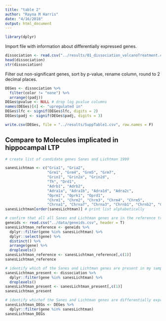 ```yaml
---
title: "table 2"
author: "Rayna M Harris"
date: "4/16/2018"
output: html_document
---
```


```r
library(dplyr)
```

Import file with information about differentially expressed genes.

```r
dissociation <- read.csv("../results/01_dissociation_volcanoTreatment.csv", header = T, row.names = 1)
head(dissociation)
str(dissociation)
```

Filter out non-significant genes, sort by p-value, rename column, round to 2 decimal places. 

```r
DEGes <- dissociation %>%
  filter(color != "none") %>%
  arrange((padj))
DEGes$pvalue <- NULL # drop log pvalue columns
names(DEGes)[4] <- "upregulated in"
DEGes$lfc <- signif(DEGes$lfc, digits = 2)
DEGes$padj <- signif(DEGes$padj, digits = 3)
```


```r
write.csv(DEGes, file = "../results/SuppTable1.csv", row.names = F)
```

## Compare to Molecules implicated in hippocampal LTP



```r
# create list of candidate genes Sanes and Lichtman 1999 

sanesLichtman <- c("Gria1", "Gria2", 
                   "Grm1", "Grm4", "Grm5", "Grm7",
                   "Grin1", "Grin2a", "Grin2d", 
                   "Th", "Drd1",
                   "Adrb1", "Adrb2", 
                   "Adra1a", "Adra1b", "Adra1d", "Adra2c",
                   "Oprm1", "Oprk1", "Oprd1",
                   "Chrm1", "Chrm2", "Chrm3", "Chrm4", "Chrm5",
                   "Chrna1", "Chrna7", "Chrna3", "Chrnb1", "Chrnb2", "Chrnb3")
sanesLichtman[order(sanesLichtman)] # print list alphabetically

# confirm that all all Sanes and Lichtman genes are in the reference transcriptome
geneids <- read.csv("../data/geneids.csv", header = T)
sanesLichtman_reference <- geneids %>%
  dplyr::filter(gene %in% sanesLichtman) %>%
  dplyr::select(gene) %>%
  distinct() %>%
  arrange(gene) %>%
  droplevels()
sanesLichtman_reference <- sanesLichtman_reference[,c(1)]
sanesLichtman_reference

# identify which of the Sanes and Lichtman genes are present in my samples
sanesLichtman_present <- dissociation %>%
  dplyr::filter(gene %in% sanesLichtman) %>%
  droplevels()
sanesLichtman_present <- sanesLichtman_present[,c(1)]
sanesLichtman_present

# identify whichof the Sanes and Lichtman genes are differentially expressed in this analysis
sanesLichtman_DEGs <- DEGes %>%
  dplyr::filter(gene %in% sanesLichtman)
sanesLichtman_DEGs
```